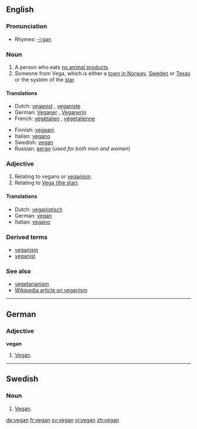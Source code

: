 ==English==

===Pronunciation===
*Rhymes: [[Rhymes:English:-iːɡən|-iːɡən]]

===Noun===
{{en-noun}}
# A person who eats [[w:Vegan|no animal product]]s.
# Someone from Vega, which is either a [[w:Vega, Norway|town in Norway]], [[w:Vega, Haninge, Sweden|Sweden]] or [[w:Vega, Texas|Texas]] or the system of the [[w:Vega|star]].

====Translations====
{{top}}
*Dutch: [[veganist]] {{m}}, [[veganiste]] {{f}}
*German: [[Veganer]] {{m}}, [[Veganerin]] {{f}}
*French: [[végétalien]] {{m}}, [[végétalienne]] {{f}}
{{mid}}
*Finnish: [[vegaani]]<!--is this for "vegan" or "veganism"?-->
*Italian: [[vegano]] {{m}}
*Swedish: [[vegan#Swedish|vegan]]
*Russian: [[веган]] {{m}} (''used for both men and women'')
{{bottom}}

===Adjective===
{{en-adj|-}}

# Relating to vegans or [[veganism]].
# Relating to [[w:Vega|Vega (the star)]].

====Translations====
{{top}}
*Dutch: [[veganistisch]] 
*German: [[#German|vegan]]
*Italian: [[vegano]] 
{{mid}}
{{bottom}}

===Derived terms===
*[[veganism]]
*[[veganist]]

===See also===
*[[vegetarianism]]
*[[w:veganism|Wikipedia article on veganism]]

----
==German==
===Adjective===
'''vegan'''

# [[#English|Vegan]].

----
==Swedish==
===Noun===
{{sv-noun-reg-r-c|2=vegane}}

# [[#English|Vegan]].

[[de:vegan]]
[[fr:vegan]]
[[sv:vegan]]
[[vi:vegan]]
[[zh:vegan]]